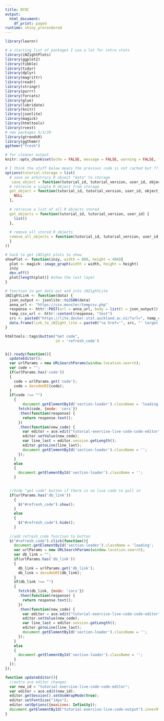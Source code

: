 ---
title: BYOC
output: 
  html_document:
    df_print: paged
runtime: shiny_prerendered
---

```{r setup, include=FALSE}
library(learnr)

# a starting list of packages I use a lot for intro stats
library(iNZightPlots)
library(ggplot2)
library(tibble)
library(tidyr)
library(dplyr)
library(magrittr)
library(readr)
library(stringr)
library(purrr)
library(forcats)
library(glue)
library(lubridate)
library(knitr)
library(jsonlite)
library(magick)
library(htmltools)
library(rvest)
# new packages 5/3/20
library(gtrendsR)
library(ggthemr)
ggthemr("fresh")

# for cleaner output
knitr::opts_chunk$set(echo = FALSE, message = FALSE, warning = FALSE, fig.width = 10, fig.height = 4)

# I think the stuff below means the previous code is not cached but ???
options(tutorial.storage = list(
  # save an arbitrary R object "data" to storage
   save_object = function(tutorial_id, tutorial_version, user_id, object_id, data) {},
  # retreive a single R object from storage
  get_object = function(tutorial_id, tutorial_version, user_id, object_id) { 
    NULL 
  },
  
  # retreive a list of all R objects stored
  get_objects = function(tutorial_id, tutorial_version, user_id) { 
    list() 
  },
  
  # remove all stored R objects
  remove_all_objects = function(tutorial_id, tutorial_version, user_id) {
  }
))

# hack to get iNZight plots to show
showPlot <- function(inzy, width = 800, height = 400){
  plot <- magick::image_graph(width = width, height = height)
  inzy
  dev.off()
  plot[length(plot)] #show the last layer
}

# function to get data out and into iNZightLite
iNZightLink <- function(data) {
  json_output <- jsonlite::toJSON(data)
  anna_url <- "https://csv.monster/tempcsv.php"
  response <- httr::POST(url = anna_url, body = list(t = json_output))
  temp_csv_url <- httr::content(response, "text")
  src <- paste0("https://lite.docker.stat.auckland.ac.nz/?url=", temp_csv_url, "&land=visualize")
  data.frame(link_to_iNZight_lite = paste0("<a href='", src, "' target = '_blank'>", src, "</a>")) %>% kable()
}
```


<style>
    /* Absolute Center Spinner */
.loading {
  z-index: 999;
  overflow: show;
  margin: auto;
  display: block;
  position: fixed;
  top: 0;
  left: 0;
  width: 100vw;
  height: 100vh;
  background-color: rgba(0,0,0,0.3);
}
.title{
display:none;
}
#refresh_code{
display:none;
}
</style>

<div id="loader"></div>

```{r refresh-button}
htmltools::tags$button("Get code", 
                       id = 'refresh_code')
```

```{r live-code, exercise=TRUE}

```

```{js}
$().ready(function(){
  updateEditor();
  var urlParams = new URLSearchParams(window.location.search);
  var code = "";
  if(urlParams.has('code'))
  {
    code = urlParams.get('code');
    code = decodeURI(code);
  }
  if(code !== "")
    {
        document.getElementById('section-loader').className = 'loading';
      fetch(code, {mode: 'cors'})
      .then(function(response) {
        return response.text();
      })
      .then(function(new_code) {
        var editor = ace.edit("tutorial-exercise-live-code-code-editor");
        editor.setValue(new_code);
        var line_last = editor.session.getLength();
        editor.gotoLine(line_last);
        document.getElementById('section-loader').className = '';
      });
    }
    else
    {
      document.getElementById('section-loader').className = '';
    }

  
  //hide "get code" button if there is no live code to pull in
  if(urlParams.has('db_link'))
    {
      $("#refresh_code").show();
    }
    else
    {
      $("#refresh_code").hide();
    }
  
  //add refresh_code function to button
  $("#refresh_code").click(function(){
    document.getElementById('section-loader').className = 'loading';
    var urlParams = new URLSearchParams(window.location.search);
    var db_link = "";
    if(urlParams.has('db_link'))
    {
      db_link = urlParams.get('db_link');
      db_link = decodeURI(db_link);
    }
    if(db_link !== "")
    {
      fetch(db_link, {mode: 'cors'})
      .then(function(response) {
        return response.text();
      })
      .then(function(new_code) {
        var editor = ace.edit("tutorial-exercise-live-code-code-editor");
        editor.setValue(new_code);
        var line_last = editor.session.getLength();
        editor.gotoLine(line_last);
        document.getElementById('section-loader').className = '';
      });
    }
    else
    {
      document.getElementById('section-loader').className = '';
    }
  });
});

function updateEditor(){
  //extra ace editor changes
  var new_id = "tutorial-exercise-live-code-code-editor";
  var editor = ace.edit(new_id);
  editor.getSession().setUseWrapMode(true);
  editor.setFontSize("14px");
  editor.setOptions({maxLines: Infinity});
  document.getElementById("tutorial-exercise-live-code-output").innerHTML = "";
}
```